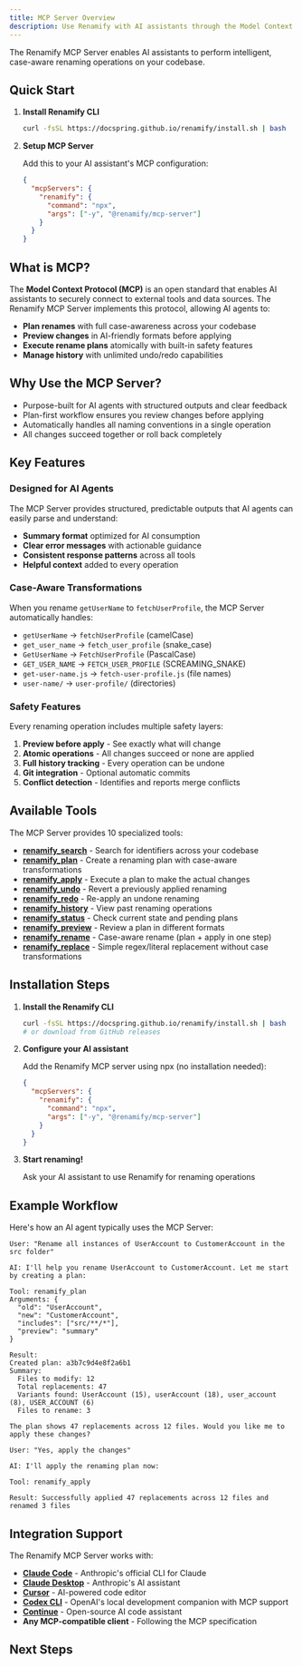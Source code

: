 ```yaml
---
title: MCP Server Overview
description: Use Renamify with AI assistants through the Model Context Protocol
---
```



The Renamify MCP Server enables AI assistants to perform intelligent, case-aware
renaming operations on your codebase.

## Quick Start

<Steps>

1. **Install Renamify CLI**

   ```bash
   curl -fsSL https://docspring.github.io/renamify/install.sh | bash
   ```

2. **Setup MCP Server**

   Add this to your AI assistant's MCP configuration:

   ```json
   {
     "mcpServers": {
       "renamify": {
         "command": "npx",
         "args": ["-y", "@renamify/mcp-server"]
       }
     }
   }
   ```

</Steps>

## What is MCP?

The **Model Context Protocol (MCP)** is an open standard that enables AI
assistants to securely connect to external tools and data sources. The Renamify
MCP Server implements this protocol, allowing AI agents to:

- **Plan renames** with full case-awareness across your codebase
- **Preview changes** in AI-friendly formats before applying
- **Execute rename plans** atomically with built-in safety features
- **Manage history** with unlimited undo/redo capabilities

## Why Use the MCP Server?

- Purpose-built for AI agents with structured outputs and clear feedback
- Plan-first workflow ensures you review changes before applying
- Automatically handles all naming conventions in a single operation
- All changes succeed together or roll back completely

## Key Features

### Designed for AI Agents

The MCP Server provides structured, predictable outputs that AI agents can
easily parse and understand:

- **Summary format** optimized for AI consumption
- **Clear error messages** with actionable guidance
- **Consistent response patterns** across all tools
- **Helpful context** added to every operation

### Case-Aware Transformations

When you rename `getUserName` to `fetchUserProfile`, the MCP Server
automatically handles:

- `getUserName` → `fetchUserProfile` (camelCase)
- `get_user_name` → `fetch_user_profile` (snake_case)
- `GetUserName` → `FetchUserProfile` (PascalCase)
- `GET_USER_NAME` → `FETCH_USER_PROFILE` (SCREAMING_SNAKE)
- `get-user-name.js` → `fetch-user-profile.js` (file names)
- `user-name/` → `user-profile/` (directories)

### Safety Features

Every renaming operation includes multiple safety layers:

1. **Preview before apply** - See exactly what will change
2. **Atomic operations** - All changes succeed or none are applied
3. **Full history tracking** - Every operation can be undone
4. **Git integration** - Optional automatic commits
5. **Conflict detection** - Identifies and reports merge conflicts

## Available Tools

The MCP Server provides 10 specialized tools:

- [**renamify_search**](/renamify/mcp/tools#renamify_search) - Search for
  identifiers across your codebase
- [**renamify_plan**](/renamify/mcp/tools#renamify_plan) - Create a renaming
  plan with case-aware transformations
- [**renamify_apply**](/renamify/mcp/tools#renamify_apply) - Execute a plan to
  make the actual changes
- [**renamify_undo**](/renamify/mcp/tools#renamify_undo) - Revert a previously
  applied renaming
- [**renamify_redo**](/renamify/mcp/tools#renamify_redo) - Re-apply an undone
  renaming
- [**renamify_history**](/renamify/mcp/tools#renamify_history) - View past
  renaming operations
- [**renamify_status**](/renamify/mcp/tools#renamify_status) - Check current
  state and pending plans
- [**renamify_preview**](/renamify/mcp/tools#renamify_preview) - Review a plan
  in different formats
- [**renamify_rename**](/renamify/mcp/tools#renamify_rename) - Case-aware rename
  (plan + apply in one step)
- [**renamify_replace**](/renamify/mcp/tools#renamify_replace) - Simple
  regex/literal replacement without case transformations

## Installation Steps

<Steps>

1. **Install the Renamify CLI**

   ```bash
   curl -fsSL https://docspring.github.io/renamify/install.sh | bash
   # or download from GitHub releases
   ```

2. **Configure your AI assistant**

   Add the Renamify MCP server using npx (no installation needed):

   ```json
   {
     "mcpServers": {
       "renamify": {
         "command": "npx",
         "args": ["-y", "@renamify/mcp-server"]
       }
     }
   }
   ```

3. **Start renaming!**

   Ask your AI assistant to use Renamify for renaming operations

</Steps>

## Example Workflow

Here's how an AI agent typically uses the MCP Server:

```
User: "Rename all instances of UserAccount to CustomerAccount in the src folder"

AI: I'll help you rename UserAccount to CustomerAccount. Let me start by creating a plan:

Tool: renamify_plan
Arguments: {
  "old": "UserAccount",
  "new": "CustomerAccount",
  "includes": ["src/**/*"],
  "preview": "summary"
}

Result:
Created plan: a3b7c9d4e8f2a6b1
Summary:
  Files to modify: 12
  Total replacements: 47
  Variants found: UserAccount (15), userAccount (18), user_account (8), USER_ACCOUNT (6)
  Files to rename: 3

The plan shows 47 replacements across 12 files. Would you like me to apply these changes?

User: "Yes, apply the changes"

AI: I'll apply the renaming plan now:

Tool: renamify_apply

Result: Successfully applied 47 replacements across 12 files and renamed 3 files
```

## Integration Support

The Renamify MCP Server works with:

- **[Claude Code](https://claude.ai/code)** - Anthropic's official CLI for
  Claude
- **[Claude Desktop](https://claude.ai)** - Anthropic's AI assistant
- **[Cursor](https://cursor.sh)** - AI-powered code editor
- **[Codex CLI](https://openai.com/codex/)** - OpenAI's local development companion with MCP support
- **[Continue](https://continue.dev)** - Open-source AI code assistant
- **Any MCP-compatible client** - Following the MCP specification

## Next Steps

<LinkCard
  title="Installation Guide"
  href="/renamify/mcp/installation"
  description="Step-by-step setup instructions for different platforms"
/>

<LinkCard
  title="Configuration"
  href="/renamify/mcp/configuration"
  description="Configure the MCP Server for your environment"
/>

<LinkCard
  title="Tools Reference"
  href="/renamify/mcp/tools"
  description="Detailed documentation for each MCP tool"
/>

<LinkCard
  title="Usage Examples"
  href="/renamify/mcp/examples"
  description="Real-world renaming scenarios and patterns"
/>
